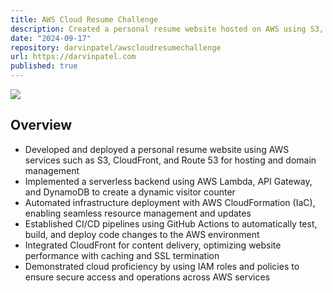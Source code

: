 ```yaml
---
title: AWS Cloud Resume Challenge
description: Created a personal resume website hosted on AWS using S3, CloudFront, Route 53, Lambda, a serverless visitor counter (DynamoDB & API Gateway), CI/CD pipelines, and Terraform as IaC
date: "2024-09-17"
repository: darvinpatel/awscloudresumechallenge
url: https://darvinpatel.com
published: true
---
```


[![](https://github.com/darvinpatel/awscloudresumechallenge/blob/main/images/crc_gif.gif?raw=true)](https://github.com/darvinpatel/awscloudresumechallenge)

## Overview

- Developed and deployed a personal resume website using AWS services such as S3, CloudFront, and Route 53 for hosting and domain management
- Implemented a serverless backend using AWS Lambda, API Gateway, and DynamoDB to create a dynamic visitor counter
- Automated infrastructure deployment with AWS CloudFormation (IaC), enabling seamless resource management and updates
- Established CI/CD pipelines using GitHub Actions to automatically test, build, and deploy code changes to the AWS environment
- Integrated CloudFront for content delivery, optimizing website performance with caching and SSL termination
- Demonstrated cloud proficiency by using IAM roles and policies to ensure secure access and operations across AWS services